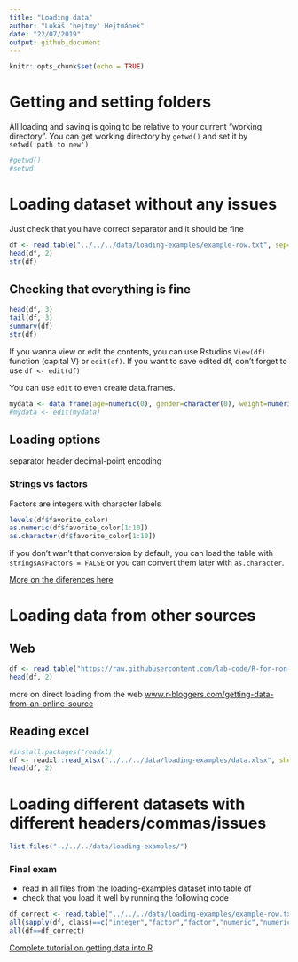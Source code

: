 ```yaml
---
title: "Loading data"
author: "Lukáš 'hejtmy' Hejtmánek"
date: "22/07/2019"
output: github_document
---
```


```r
knitr::opts_chunk$set(echo = TRUE)
```

# Getting and setting folders

All loading and saving is going to be relative to your current "working directory". You can get working directory by `getwd()` and set it by `setwd('path to new')`

```r
#getwd()
#setwd
```

# Loading dataset without any issues

Just check that you have correct separator and it should be fine
```r
df <- read.table("../../../data/loading-examples/example-row.txt", sep=";", header=T)
head(df, 2)
str(df)
```

## Checking that everything is fine

```r
head(df, 3)
tail(df, 3)
summary(df)
str(df)
```

If you wanna view or edit the contents, you can use Rstudios `View(df)` function (capital V) or `edit(df)`. If you want to save edited df, don't forget to use `df <- edit(df)`

You can use `edit` to even create data.frames.
```r
mydata <- data.frame(age=numeric(0), gender=character(0), weight=numeric(0))
#mydata <- edit(mydata)
```

## Loading options

separator
header
decimal-point
encoding

### Strings vs factors

Factors are integers with character labels
```r
levels(df$favorite_color)
as.numeric(df$favorite_color[1:10])
as.character(df$favorite_color[1:10])
```

if you don't wan't that conversion by default, you can load the table with `stringsAsFactors = FALSE` or you can convert them later with `as.character`.

[More on the diferences here](https://swcarpentry.github.io/r-novice-inflammation/12-supp-factors/)

# Loading data from other sources

## Web

```r
df <- read.table("https://raw.githubusercontent.com/lab-code/R-for-non-programmers/cebex/data/loading-examples/example-row.txt", sep=";", header=T)
head(df, 2)
```

more on direct loading from the web [www.r-bloggers.com/getting-data-from-an-online-source](https://www.r-bloggers.com/getting-data-from-an-online-source/)

## Reading excel
```r
#install.packages("readxl)
df <- readxl::read_xlsx("../../../data/loading-examples/data.xlsx", sheet="Sheet2")
head(df, 2)
```

# Loading different datasets with different headers/commas/issues

```r
list.files("../../../data/loading-examples/")
```

### Final exam

- read in all files from the loading-examples dataset into table df
- check that you load it well by running the following code

```r
df_correct <- read.table("../../../data/loading-examples/example-row.txt", sep=";", header=T)
all(sapply(df, class)==c("integer","factor","factor","numeric","numeric","integer"))
all(df==df_correct)
```

[Complete tutorial on getting data into R](https://www.datacamp.com/community/tutorials/r-data-import-tutorial)
